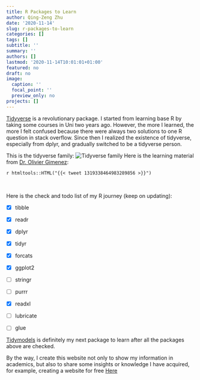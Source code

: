 ```yaml
---
title: R Packages to Learn
author: Qing-Zeng Zhu
date: '2020-11-14'
slug: r-packages-to-learn
categories: []
tags: []
subtitle: ''
summary: ''
authors: []
lastmod: '2020-11-14T10:01:01+01:00'
featured: no
draft: no
image:
  caption: ''
  focal_point: ''
  preview_only: no
projects: []
---
```

[Tidyverse](https://www.tidyverse.org/) is a revolutionary package. I started from learning base R by taking some courses in Uni two years ago. However, the more I learned, the more I felt confused because there were always two solutions to one R question in stack overflow. Since then I realized the existence of tidyverse, especially from dplyr, and gradually switched to be a tidyverse person.

This is the tidyverse family:
![Tidyverse family](/blog/2020-11-14-r-packages-to-learn/tidyverse.png)
Here is the learning material from [Dr. Olivier Gimenez](https://oliviergimenez.github.io/):

`r htmltools::HTML("{{< tweet 1319338464983289856 >}}")`


<br>

Here is the check and todo list of my R journey (keep on updating):

- [x] tibble
- [x] readr
- [x] dplyr
- [x] tidyr
- [x] forcats
- [x] ggplot2
- [ ] stringr
- [ ] purrr

- [x] readxl
- [ ] lubricate
- [ ] glue

[Tidymodels](https://www.tidymodels.org/) is definitely my next package to learn after all the packages above are checked.

By the way, I create this website not only to show my information in academics, but also to share some insights or knowledge I have acquired, for example, creating a website for free [Here](../creating-a-website/)



